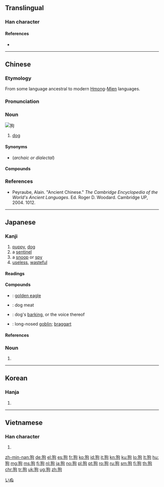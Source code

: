{{also|豿}}
==Translingual==

===Han character===
{{Han char|rn=94|rad=犬|as=05|sn=8|four=47220|canj=KHPR|ids=⿰犭句}}

====References====
* {{Han ref|kx=0709.120|dkj=20345|dj=1121.220|hdz=21341.050|uh=72D7|ud=29399|bh=AAAF|bd=43695}}

----

==Chinese==
{{zh-forms}}

===Etymology===
From some language ancestral to modern [[Hmong]]-[[Mien]] languages.

===Pronunciation===
{{zh-pron
|m=gǒu
|c=gau2
|mn=káu/kó͘
|mn_note=kó͘ is literary
|h=pfs=kiéu
|w=2keu
|mc=y
|oc=y
|cat=n
}}

===Noun===
[[Image:YellowLabradorLooking_new.jpg|thumb|狗]]
{{zh-noun|mw=[[隻]]/[[只]]|mw2=[[条]]/[[條]]}}

# [[dog]]

====Synonyms====
* {{zh-l|犬}} (''archaic or dialectal'')

====Compounds====
{{der3
| {{zh-l|狗寶}}
| {{zh-l|狗吃屎}}
| {{zh-l|狗膽包天}}
| {{zh-l|狗苟蠅營}}
| {{zh-l|狗急跳牆}}
| {{zh-l|狗命}}
| {{zh-l|狗拿耗子}}
| {{zh-l|狗刨}}, {{zh-l|狗刨兒}}
| {{zh-l|狗皮膏藥}}
| {{zh-l|狗屁}}
| {{zh-l|狗屁不通}}
| {{zh-l|狗肉}}
| {{zh-l|狗屎堆}}
| {{zh-l|狗頭軍師}}
| {{zh-l|狗腿子}}
| {{zh-l|狗窩}}
| {{zh-l|狗熊}}
| {{zh-l|狗血噴頭}}
| {{zh-l|狗眼看人低}}
| {{zh-l|狗咬}}
| {{zh-l|狗咬狗}}
| {{zh-l|狗崽子}}
| {{zh-l|狗子}}
| {{zh-l|狗嘴吐部出象牙}}
| {{zh-l|狗仗人勢}}
| {{zh-l|看家狗}}
| {{zh-l|獵狗}}
| {{zh-l|落水狗}}
| {{zh-l|魚狗}}
| {{zh-l|母狗}}
| {{zh-l|狗改不了吃屎}}
}}

===References===
* Peyraube, Alain. "Ancient Chinese." ''The Cambridge Encyclopedia of the World's Ancient Languages''. Ed. Roger D. Woodard. Cambridge UP, 2004. 1012.

{{zh-cat|Beginning|Dogs|Mammals}}
----

==Japanese==

===Kanji===
{{ja-kanji|grade=uc|rs=犬05}}

# [[puppy]], [[dog]]
# a [[sentinel]]
# a [[snoop]] or [[spy]]
# [[useless]], [[wasteful]]

====Readings====
{{ja-readings|kanon=[[こう]] (kō)|goon=[[く]] (ku)|kun=[[いぬ]] (inu)}}

====Compounds====
{{der-top|Compounds}}
* {{ja-r|狗鷲|いぬわし}}: [[golden eagle]]
* {{ja-r|狗肉|くにく}}: dog meat
* {{ja-r|狗吠|くはい}}: dog's [[barking]], or the voice thereof
* {{ja-r|天狗|てんぐ}}: long-nosed [[goblin]]; [[braggart]]
{{der-bottom}}

====References====
{{ja-kref
|jis= 3669
|ku= 2273
|shift= 72D7
|euc= B6E9
|freq= ''not ranked''
|nelson= 2875
|newnelson= 3565
|halpern= 345
|kld=''not listed''
|heisig= 2341
|tuttle= 3g5.5
}}

{{ja-kanjitab|いぬ|yomi=k}}

===Noun===
{{ja-noun|count=匹|いぬ|イヌ}}

# {{alternative spelling of|犬|lang=ja}}

[[Category:ja:Dogs|いぬ]]

----

==Korean==

===Hanja===
{{ko-hanja|hangeul=구|eumhun=|mr=ku|y=kwu}}

# {{defn|lang=ko|sort=犬05}}

----

==Vietnamese==

===Han character===
{{vi-hantu|[[cẩu]]|rs=犬05}}

# {{defn|lang=vi|sort=犬05}}

[[zh-min-nan:狗]]
[[de:狗]]
[[el:狗]]
[[es:狗]]
[[fr:狗]]
[[ko:狗]]
[[id:狗]]
[[it:狗]]
[[kn:狗]]
[[ku:狗]]
[[lo:狗]]
[[lt:狗]]
[[hu:狗]]
[[mg:狗]]
[[ms:狗]]
[[fj:狗]]
[[nl:狗]]
[[ja:狗]]
[[no:狗]]
[[pl:狗]]
[[pt:狗]]
[[ro:狗]]
[[ru:狗]]
[[sm:狗]]
[[fi:狗]]
[[th:狗]]
[[chr:狗]]
[[tr:狗]]
[[uk:狗]]
[[ug:狗]]
[[zh:狗]]